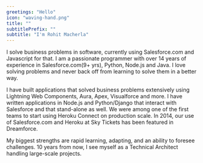 ```yaml
---
greetings: "Hello"
icon: "waving-hand.png"
title: ""
subtitlePrefix: ""
subtitle: "I'm Rohit Macherla"
---
```


I solve business problems in software, currently using Salesforce.com and Javascript for that.
I am a passionate programmer with over 14 years of experience in Salesforce.com(9+ yrs), Python, Node.js and Java. I love solving problems and never back off from learning to solve them in a better way.

I have built applications that solved business problems extensively using Lightning Web Components, Aura, Apex, Visualforce and more. I have written applications in Node.js and Python/Django that interact with Salesforce and that stand-alone as well. We were among one of the first teams to start using Heroku Connect on production scale. In 2014, our use of Salesforce.com and Heroku at Sky Tickets has been featured in Dreamforce.

My biggest strengths are rapid learning, adapting, and an ability to foresee challenges. 10 years from now, I see myself as a Technical Architect handling large-scale projects.
